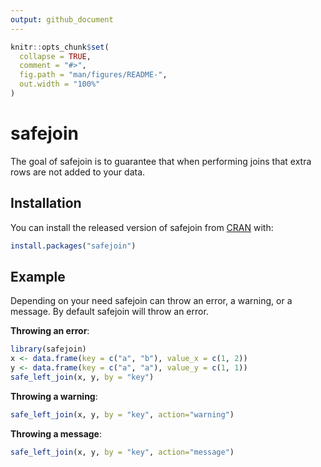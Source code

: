 ```yaml
---
output: github_document
---
```


<!-- README.md is generated from README.Rmd. Please edit that file -->

```r
knitr::opts_chunk$set(
  collapse = TRUE,
  comment = "#>",
  fig.path = "man/figures/README-",
  out.width = "100%"
)
```

# safejoin

The goal of safejoin is to guarantee that when performing joins that extra rows are not added to your data.

## Installation

You can install the released version of safejoin from [CRAN](https://CRAN.R-project.org) with:

``` r
install.packages("safejoin")
```

## Example

Depending on your need safejoin can throw an error, a warning, or a message. By default safejoin will throw an error.

**Throwing an error**:

```r
library(safejoin)
x <- data.frame(key = c("a", "b"), value_x = c(1, 2))
y <- data.frame(key = c("a", "a"), value_y = c(1, 1))
safe_left_join(x, y, by = "key")
```

**Throwing a warning**:

```r
safe_left_join(x, y, by = "key", action="warning")
```

**Throwing a message**:

```r
safe_left_join(x, y, by = "key", action="message")
```

